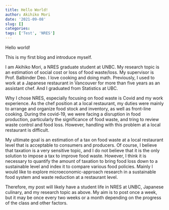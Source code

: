 ```yaml
---
title: Hello World!
author: Akihiko Mori
date: '2021-09-08'
slug: []
categories:
tags: ['Test', 'NRES']
---
```


Hello world!

This is my first blog and introduce myself.

I am Akihiko Mori, a NRES graduate student at UNBC. 
My research topic is an estimation of social cost or loss of food waste/loss.
My supervisor is Prof. Balbinder Deo.
I love cooking and doing math.
Previously, I used to work at a Japanese restaurant in Vancouver for more than five years as an assistant chef. 
And I graduated from Statistics at UBC.

Why I chose NRES, especially focusing on food waste is Covid and my work experience. As the chef position at a local restaurant, my duties were mainly to arrange and organize food stock and inventory, as well as front-line cooking. During the covid-19, we were facing a disruption in food production, particularly the significance of food waste, and tring to review waste control and food loss. However, handling with this problem at a local restaurant is difficult.

My ultimate goal is an estimation of a tax on food waste at a local restaurant level that is acceptable to consumers and producers.
Of course, I believe that taxation is a very sensitive topic, and I do not believe that it is the only solution to impose a tax to improve food waste. However, I think it is necessary to quantify the amount of taxation to bring food loss down to a sustainable level and index it to compare various food policies. Mainly I would like to explore microeconomic-approach research in a sustainable food system and waste reduction at a restaurant level.

Therefore, my post will likely have a student life in NRES at UNBC, Japanese culinary, and my research topic as above.
My aim is to post once a week, but it may be once every two weeks or a month depending on the progress of the class and other factors.